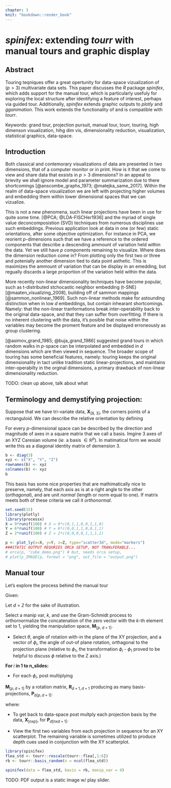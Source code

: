 ```yaml
---
chapter: 3
knit: "bookdown::render_book"
---
```


# *spinifex*: extending *tourr* with manual tours and graphic display {#ch:spinifex}

## Abstract

Touring teqniques offer a great opertunity for data-space vizualization of ($p > 3$) multivariate data sets. This paper discusses the *R* package *spinifex*, which adds support for the manual tour, which is particularly usefuly for exploring the local structure after identifying a feature of interest, perhaps via guided tour. Additionally, *spinifex* extends graphic outputs to *plotly* and *gganimation*. This work extends the functionality of and is compatible with *tourr*.

Keywords: grand tour, projection pursuit, manual tour, tourr, touring, high dimenson visualization, hihg dim vis, dimensionality reduction, visualization, statistical graphics, data-space.


## Introduction

Both classical and contemorary visualizations of data are presented in two dimensions, that of a computer monitor or in print. How is it that we come to view and share data that exsists in $p > 3$ dimensions? In an appeal to brievity we shall ignore model and parameter summarization due to there shortcomings [@anscombe_graphs_1973; @matejka_same_2017]. Within the realm of data-space visualization we are left with projecting higher volumes and embedding them within lower dimensional spaces that we can vizualize.

This is not a new phenomena, such linear projections have been in use for quite some time. [@PCA; @LDA-FISCHer1936] and the myriad of single value deconcomposistion (SVD) techniques from numerous disciplines use such embeddings. Previous application look at data in one (or few) static orientations, after some objective optimization. For instance in PCA, we reorient $p$-dimensions such that we have a reference to the ordered components that describe a descending ammount of variation held within the data. Yet we still have $p$ components remaining to visualize. Where does the dimension reduction come in? From plotting only the first two or three and potenially another dimension tied to data point asthetic. This is maximizes the ammount of variation that can be display in an emedding, but regually discards a large proportion of the variation held within the data.

More recently non-linear dimensionality techniques have become popular, such as t-distributed stchocastic neighbor embedding (t-SNE) [@maaten_visualizing_2008], building off of sammon mappings [@sammon_nonlinear_1969]. Such non-linear methods make for astounding distinction when in low $d$ embeddings, but contain inhearant shortcomings. Namely: that the non-linear tranformations break inter-operability back to the original data-space, and that they can suffer from overfitting. If there is no inherent clustering with the data, it's posible that noise within the variables may become the proment feature and be displayed erroneously as group clustering.

[@asimov_grand_1985; @buja_grand_1986] suggested grand tours in which random walks in $p$-space can be interpolated and embedded in $d$ dimensions which are then viewed in sequence. The broader scope of touring has some beneficial features, namely: touring keeps the original dimensionality in tact unlike tradition static linear-projections, and maintains inter-operabilty in the orginal dimensions, a primary drawback of non-linear dimensionality reduction.

TODO: clean up above, talk about what 

## Terminology and demystifying projection:

Suppose that we have tri-variate data, $\textbf{X}_{[8,~3]}$, the corners points of a rectanguloid. We can describe the relative orientation by defining 



For every $p$-dimensional space can be described by the direction and magnitude of  axes in a square matrix that we call a basis. Imgine 3 axes of an XYZ Caresian volume (*ie.* a basis $\in \mathbb{R}^p$). In matimatical form we would write this as a diagonal identity matrix of demension 3.

```r
b <- diag(3)
xyz <- c("X", "Y", "Z")
rownames(b) <- xyz
colnames(b) <- xyz
b
```
This basis has some nice properties that are mathimatically nice to preserve, namely, that each axis as is at a right angle to the other (*orthagonal*), and are unit *normal* (length or norm equal to one). If matrix meets both of these criteria we call it *orthonormal*.



```r
set.seed(15)
library(plotly)
library(processx)
X = 9*runif(100) # X = 9*c(0,1,1,0,0,1,1,0)
Y = 6*runif(100) # Y = 6*c(0,0,1,1,0,0,1,1)
Z = 2*runif(100) # Z = 2*c(0,0,0,0,1,1,1,1)

p <- plot_ly(x=X, y=Y, z=Z, type="scatter3d", mode="markers")
###STATIC OUTPUT REQURIES ORCA SETUP, NOT TRANsFERABLE...
# orca(p, "cube_demo.png") # but, needs orca setup, 
# plotly_IMAGE(p, format = "png", out_file = "output.png")
```



## Manual tour

Let's explore the process behind the manual tour

Given:

\begin{description}
  \item[$\textbf{X}_{[n,~p]}$] A dataset contaning $n$ observations of $p$ numeric variables. 
  \item[$\textbf{B}_{[p,~d]}$] An orthonormal \footnote{Where each variable is both: orthagonal, at right angles (dot product is 0) to the other variabels, and unit vectors, a norm = 1} basis describing the current orientation projecting $p$ down to $d$ dimension.
\end{description}

\begin{align*}
  \textbf{X}_{[n,~p]} ~=
  \begin{bmatrix}
    X_{1,~1} & \dots  & X_{1,~p} \\
    X_{2,~1} & \dots  & X_{2,~p} \\
    \vdots   & \ddots & \vdots   \\
    X_{n,~1} & \dots  & X_{n,~p}
  \end{bmatrix}
\end{align*}

\begin{align*}
  \textbf{B}_{[p,~d]} ~=
  \begin{bmatrix}
    B_{1,~1} & \dots  & B_{1,~d} \\
    B_{2,~1} & \dots  & B_{2,~d} \\
    \vdots   & \ddots & \vdots   \\
    B_{p,~1} & \dots  & B_{p,~d}
  \end{bmatrix}
\end{align*}

Let *d = 2* for the sake of illustration.

Select a manip var, *k*, and use the Gram-Schmidt process to orthornormalize the concatenation of the zero vector with the *k*-th element set to 1, yielding the manipulation space, $\textbf{M}_{[p,~d+1]}$.

\begin{align*}
  \textbf{M}_{[p,~d+1]}
    &= Orthnormalize_{GS}( \textbf{B}_{[p,~d]}|\textbf{e}_{k~[p,~1]} ) \\
    &= Orthnormalize_{GS}
    \left(
      \begin{bmatrix}
        B_{1,~1} & B_{1,~2}\\
        B_{2,~1} & B_{2,~2}\\
        \vdots   & \vdots  \\
        B_{k,~1} & B_{k,~2}\\
        \vdots   & \vdots  \\
        B_{p,~1} & B_{p,~2}
      \end{bmatrix}
    ~|~
      \begin{bmatrix}
      0 \\
      0 \\
      \vdots \\
      1 \\
      \vdots \\
      0
      \end{bmatrix}
    \right)
\end{align*}

* Select $\theta$, angle of rotation with-in the plane of the XY projection, and a vector of $\phi_i$, the angle of out-of plane rotation, orthagonal to the projection plane (relative to $\phi_1$, the transformation $\phi_i$ - $\phi_1$ proved to be helpful to discuss $\phi$ relative to the Z axis.) 

**For ** $i$ **in 1 to n_slides:**
<!-- Don't fix the above, it's not going to happen... -->

* For each $\phi_i$, post multiplying 

$\textbf{M}_{[p, d+1]}$ by a rotation matrix, $\textbf{R}_{d+1, d+1}$ producing as many basis-projections, $\textbf{P}_{b[p, d+1]}$.

\begin{align}
  \textbf{P}_{b[p,~d+1]}
    &= \textbf{M}_{[p,~d+1]} ~*~ \textbf{R}_{[d+1,~d+1]}
    &= \begin{bmatrix}
        M_{1,~1} & M_{1,~2} & M_{1,~3} \\
        M_{2,~1} & M_{2,~2} & M_{2,~3} \\
        \vdots   & \vdots   & \vdots   \\
        M_{p,~1} & M_{p,~2} & M_{p,~3}
    \end{bmatrix}
      ~*~
    \begin{bmatrix}
      c_\theta^2 c_\phi s_\theta^2 &
      -c_\theta s_\theta (1 - c_\phi) &
      -c_\theta s_\phi \\
      -c_\theta s_\theta (1 - c_\phi) &
      s_\theta^2 c_\phi + c_\theta^2 &
      -s_\theta s_\phi \\
      c_\theta s_\phi &
      s_\theta s_\phi &
      c_\phi
    \end{bmatrix}
\end{align}

where:

\begin{description}
  \item[$\theta$] is the angle that lies on the projection plane ($ie.$ on the XY plane)
  \item[$\phi$] is the angle orthagonal to the projection plane ($ie.$ in the Z direction)
  \item[$c_\theta$] is the cosine of $\theta$
  \item[$c_\phi$]   is the cosine of $\phi$
  \item[$s_\theta$] is the sine of   $\theta$
  \item[$s_\phi$]   is the sine of   $\phi$
\end{description}

* To get back to data-space post multply each projection basis by the data, $\textbf{X}_{[n x p]}$, for $\textbf{P}_{d[n x d+1]}$.

\begin{align}
  \textbf{P}_{d[n,~d+1]}
    &= \textbf{X}_{[n,~p]} ~*~ \textbf{P}_{b[p,~d+1]}
    &= \begin{bmatrix}
      X_{1,~1} & \dots & X_{1,~p} \\
      X_{2,~1} & \dots & X_{2,~p} \\
      \vdots   & \vdots & \vdots  \\
      X_{n,~1} & \dots & X_{n,~p}
    \end{bmatrix}
      ~*~
    \begin{bmatrix}
      P_{b:1,~1} & P_{b:1,~2} & P_{b:1,~3} \\
      P_{b:2,~1} & P_{b:2,~2} & P_{b:2,~3} \\
      \vdots     & \vdots     & \vdots     \\
      P_{b:p,~1} & P_{b:p,~2} & P_{b:p,~3}
    \end{bmatrix}
\end{align}


* View the first two variables from each projection in sequence for an XY scatterplot. The remaining variable is sometimes utilized to produce depth cues used in conjunction with the XY scatterplot.

```r
library(spinifex)
flea_std <- tourr::rescale(tourr::flea[,1:6])
rb <- tourr::basis_random(n = ncol(flea_std))

spinifex(data = flea_std, basis = rb, manip_var = 4)
```
  TODO: PDF output is a static image w/ play slider.